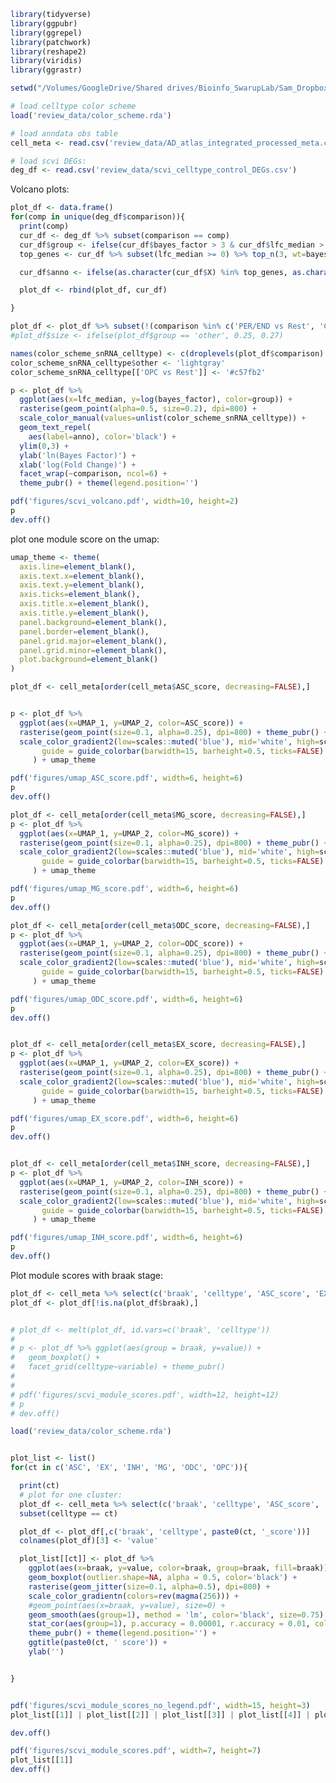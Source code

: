 
```r

library(tidyverse)
library(ggpubr)
library(ggrepel)
library(patchwork)
library(reshape2)
library(viridis)
library(ggrastr)

setwd("/Volumes/GoogleDrive/Shared drives/Bioinfo_SwarupLab/Sam_Dropbox/pipelines/cmcf_iop")

# load celltype color scheme
load('review_data/color_scheme.rda')

# load anndata obs table
cell_meta <- read.csv('review_data/AD_atlas_integrated_processed_meta.csv')

# load scvi DEGs:
deg_df <- read.csv('review_data/scvi_celltype_control_DEGs.csv')

```

Volcano plots:

```r

plot_df <- data.frame()
for(comp in unique(deg_df$comparison)){
  print(comp)
  cur_df <- deg_df %>% subset(comparison == comp)
  cur_df$group <- ifelse(cur_df$bayes_factor > 3 & cur_df$lfc_median > 0, comp, 'other')
  top_genes <- cur_df %>% subset(lfc_median >= 0) %>% top_n(3, wt=bayes_factor) %>% .$X %>% as.character

  cur_df$anno <- ifelse(as.character(cur_df$X) %in% top_genes, as.character(cur_df$X), '')

  plot_df <- rbind(plot_df, cur_df)

}

plot_df <- plot_df %>% subset(!(comparison %in% c('PER/END vs Rest', 'COP vs Rest')))
#plot_df$size <- ifelse(plot_df$group == 'other', 0.25, 0.27)

names(color_scheme_snRNA_celltype) <- c(droplevels(plot_df$comparison) %>% levels, 'other')
color_scheme_snRNA_celltype$other <- 'lightgray'
color_scheme_snRNA_celltype[['OPC vs Rest']] <- '#c57fb2'

p <- plot_df %>%
  ggplot(aes(x=lfc_median, y=log(bayes_factor), color=group)) +
  rasterise(geom_point(alpha=0.5, size=0.2), dpi=800) +
  scale_color_manual(values=unlist(color_scheme_snRNA_celltype)) +
  geom_text_repel(
    aes(label=anno), color='black') +
  ylim(0,3) +
  ylab('ln(Bayes Factor)') +
  xlab('log(Fold Change)') +
  facet_wrap(~comparison, ncol=6) +
  theme_pubr() + theme(legend.position='')

pdf('figures/scvi_volcano.pdf', width=10, height=2)
p
dev.off()


```

plot one module score on the umap:

```r

umap_theme <- theme(
  axis.line=element_blank(),
  axis.text.x=element_blank(),
  axis.text.y=element_blank(),
  axis.ticks=element_blank(),
  axis.title.x=element_blank(),
  axis.title.y=element_blank(),
  panel.background=element_blank(),
  panel.border=element_blank(),
  panel.grid.major=element_blank(),
  panel.grid.minor=element_blank(),
  plot.background=element_blank()
)

plot_df <- cell_meta[order(cell_meta$ASC_score, decreasing=FALSE),]


p <- plot_df %>%
  ggplot(aes(x=UMAP_1, y=UMAP_2, color=ASC_score)) +
  rasterise(geom_point(size=0.1, alpha=0.25), dpi=800) + theme_pubr() +
  scale_color_gradient2(low=scales::muted('blue'), mid='white', high=scales::muted('red'),
       guide = guide_colorbar(barwidth=15, barheight=0.5, ticks=FALSE)
     ) + umap_theme

pdf('figures/umap_ASC_score.pdf', width=6, height=6)
p
dev.off()

plot_df <- cell_meta[order(cell_meta$MG_score, decreasing=FALSE),]
p <- plot_df %>%
  ggplot(aes(x=UMAP_1, y=UMAP_2, color=MG_score)) +
  rasterise(geom_point(size=0.1, alpha=0.25), dpi=800) + theme_pubr() +
  scale_color_gradient2(low=scales::muted('blue'), mid='white', high=scales::muted('red'),
       guide = guide_colorbar(barwidth=15, barheight=0.5, ticks=FALSE)
     ) + umap_theme

pdf('figures/umap_MG_score.pdf', width=6, height=6)
p
dev.off()

plot_df <- cell_meta[order(cell_meta$ODC_score, decreasing=FALSE),]
p <- plot_df %>%
  ggplot(aes(x=UMAP_1, y=UMAP_2, color=ODC_score)) +
  rasterise(geom_point(size=0.1, alpha=0.25), dpi=800) + theme_pubr() +
  scale_color_gradient2(low=scales::muted('blue'), mid='white', high=scales::muted('red'),
       guide = guide_colorbar(barwidth=15, barheight=0.5, ticks=FALSE)
     ) + umap_theme

pdf('figures/umap_ODC_score.pdf', width=6, height=6)
p
dev.off()


plot_df <- cell_meta[order(cell_meta$EX_score, decreasing=FALSE),]
p <- plot_df %>%
  ggplot(aes(x=UMAP_1, y=UMAP_2, color=EX_score)) +
  rasterise(geom_point(size=0.1, alpha=0.25), dpi=800) + theme_pubr() +
  scale_color_gradient2(low=scales::muted('blue'), mid='white', high=scales::muted('red'),
       guide = guide_colorbar(barwidth=15, barheight=0.5, ticks=FALSE)
     ) + umap_theme

pdf('figures/umap_EX_score.pdf', width=6, height=6)
p
dev.off()


plot_df <- cell_meta[order(cell_meta$INH_score, decreasing=FALSE),]
p <- plot_df %>%
  ggplot(aes(x=UMAP_1, y=UMAP_2, color=INH_score)) +
  rasterise(geom_point(size=0.1, alpha=0.25), dpi=800) + theme_pubr() +
  scale_color_gradient2(low=scales::muted('blue'), mid='white', high=scales::muted('red'),
       guide = guide_colorbar(barwidth=15, barheight=0.5, ticks=FALSE)
     ) + umap_theme

pdf('figures/umap_INH_score.pdf', width=6, height=6)
p
dev.off()

```

Plot module scores with braak stage:

```r

plot_df <- cell_meta %>% select(c('braak', 'celltype', 'ASC_score', 'EX_score', 'INH_score', 'MG_score', 'ODC_score', 'OPC_score'))
plot_df <- plot_df[!is.na(plot_df$braak),]


# plot_df <- melt(plot_df, id.vars=c('braak', 'celltype'))
#
# p <- plot_df %>% ggplot(aes(group = braak, y=value)) +
#   geom_boxplot() +
#   facet_grid(celltype~variable) + theme_pubr()
#
#
# pdf('figures/scvi_module_scores.pdf', width=12, height=12)
# p
# dev.off()

load('review_data/color_scheme.rda')


plot_list <- list()
for(ct in c('ASC', 'EX', 'INH', 'MG', 'ODC', 'OPC')){

  print(ct)
  # plot for one cluster:
  plot_df <- cell_meta %>% select(c('braak', 'celltype', 'ASC_score', 'EX_score', 'INH_score', 'MG_score', 'ODC_score', 'OPC_score')) %>%
  subset(celltype == ct)

  plot_df <- plot_df[,c('braak', 'celltype', paste0(ct, '_score'))]
  colnames(plot_df)[3] <- 'value'

  plot_list[[ct]] <- plot_df %>%
    ggplot(aes(x=braak, y=value, color=braak, group=braak, fill=braak)) +
    geom_boxplot(outlier.shape=NA, alpha = 0.5, color='black') +
    rasterise(geom_jitter(size=0.1, alpha=0.5), dpi=800) +
    scale_color_gradientn(colors=rev(magma(256))) +
    #geom_point(aes(x=braak, y=value), size=0) +
    geom_smooth(aes(group=1), method = 'lm', color='black', size=0.75) +
    stat_cor(aes(group=1), p.accuracy = 0.00001, r.accuracy = 0.01, color='black', label.y = 0.9, label.x=0) +
    theme_pubr() + theme(legend.position='') +
    ggtitle(paste0(ct, ' score')) +
    ylab('')


}


pdf('figures/scvi_module_scores_no_legend.pdf', width=15, height=3)
plot_list[[1]] | plot_list[[2]] | plot_list[[3]] | plot_list[[4]] | plot_list[[5]] | plot_list[[6]]

dev.off()

pdf('figures/scvi_module_scores.pdf', width=7, height=7)
plot_list[[1]]
dev.off()

```
